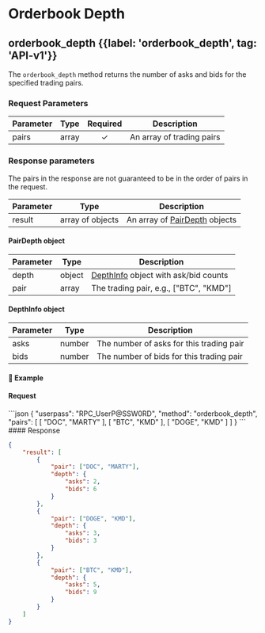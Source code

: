 
# Orderbook Depth

## orderbook\_depth {{label: 'orderbook_depth', tag: 'API-v1'}}

The `orderbook_depth` method returns the number of asks and bids for the specified trading pairs.

### Request Parameters

| Parameter | Type  | Required | Description               |
| --------- | ----- | :------: | ------------------------- |
| pairs     | array |     ✓    | An array of trading pairs |

### Response parameters

<Note type="warning">
  The pairs in the response are not guaranteed to be in the order of pairs in the request.
</Note>

| Parameter | Type             | Description                                                                                      |
| --------- | ---------------- | ------------------------------------------------------------------------------------------------ |
| result    | array of objects | An array of [PairDepth](/komodo-defi-framework/api/common_structures/orders/#pair-depth) objects |

#### PairDepth object

| Parameter | Type   | Description                                                                                             |
| --------- | ------ | ------------------------------------------------------------------------------------------------------- |
| depth     | object | [DepthInfo](/komodo-defi-framework/api/common_structures/orders/#depth-info) object with ask/bid counts |
| pair      | array  | The trading pair, e.g., \["BTC", "KMD"]                                                                 |

#### DepthInfo object

| Parameter | Type   | Description                              |
| --------- | ------ | ---------------------------------------- |
| asks      | number | The number of asks for this trading pair |
| bids      | number | The number of bids for this trading pair |

#### 📌 Example

#### Request

<CodeGroup title="orderbook_depth" tag="POST" label="orderbook_depth" mm2MethodDecorate="true">
  ```json
  {
    "userpass": "RPC_UserP@SSW0RD",
    "method": "orderbook_depth",
    "pairs": [
      [
        "DOC",
        "MARTY"
      ],
      [
        "BTC",
        "KMD"
      ],
      [
        "DOGE",
        "KMD"
      ]
    ]
  }
  ```
</CodeGroup>

<CollapsibleSection expandedText="Hide Response" collapsedText="Show Response">
  #### Response

  ```json
  {
      "result": [
          {
              "pair": ["DOC", "MARTY"],
              "depth": {
                  "asks": 2,
                  "bids": 6
              }
          },
          {
              "pair": ["DOGE", "KMD"],
              "depth": {
                  "asks": 3,
                  "bids": 3
              }
          },
          {
              "pair": ["BTC", "KMD"],
              "depth": {
                  "asks": 5,
                  "bids": 9
              }
          }
      ]
  }
  ```
</CollapsibleSection>
